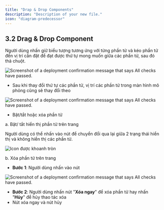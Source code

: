 ```yaml
---
title: "Drap & Drop Components"
description: "Description of your new file."
icon: "diagram-predecessor"
---
```


## **3.2 Drag & Drop Component**

Người dùng nhấn giữ biểu tượng <Icon icon="grid" color="#cfcfcf" size={15} /> tương ứng với từng phần tử và kéo phần tử đến vị trí cần đặt để đạt được thứ tự mong muốn giữa các phần tử, sau đó thả chuột.

<Frame caption="Nút kéo thả thay đổi vị trí">
  <img
    src="https://aimini-upload.sgp1.digitaloceanspaces.com/image115_2cd69e118f.png"
    alt="Screenshot of a deployment confirmation message that says All checks have passed."
    style={{ borderRadius:"0.5rem" }}
    title=""
  />
</Frame>

- Sau khi thay đổi thứ tự các phần tử, vị trí các phần tử trong màn hình mô phỏng cũng sẽ thay đổi theo

<Frame caption="Vị trí các phần tử trước khi thay đổi">
  <img
    src="https://aimini-upload.sgp1.digitaloceanspaces.com/image226_1a9c067885.png"
    alt="Screenshot of a deployment confirmation message that says All checks have passed."
    style={{ borderRadius:"0.5rem" }}
    title=""
  />
</Frame>

- Bật/tắt hoặc xóa phần tử

a. Bật/ tắt hiển thị phần tử trên trang

Người dùng có thể nhấn vào nút <Icon icon="eye" color="#cfcfcf" size={15} /> để chuyển đổi qua lại giữa 2 trạng thái hiển thị và không hiển thị các phần tử.

<Frame caption="Bật/tắt hiển thị phần tử">
  <img
    src="https://aimini-upload.sgp1.digitaloceanspaces.com/image133_08984e759a.png"
    alt="Icon được khoanh tròn"
    style={{ borderRadius:"0.5rem" }}
  />
</Frame>

b. Xóa phần tử trên trang

- **Bước 1**: Người dùng nhấn vào nút <Icon icon="minus" color="#cfcfcf" size={15} />

<Frame caption="Nút xóa phần tử">
  <img
    src="https://aimini-upload.sgp1.digitaloceanspaces.com/image140_2830b31ad0.png"
    alt="Screenshot of a deployment confirmation message that says All checks have passed."
    style={{ borderRadius:"0.5rem" }}
    title=""
  />
</Frame>

- **Bước 2**: Người dùng nhấn nút "**Xóa ngay**" để xóa phần tử hay nhấn "**Hủy**" để hủy thao tác xóa <Icon icon="minus" color="#cfcfcf" size={15} />
- Nút xóa ngay và nút hủy